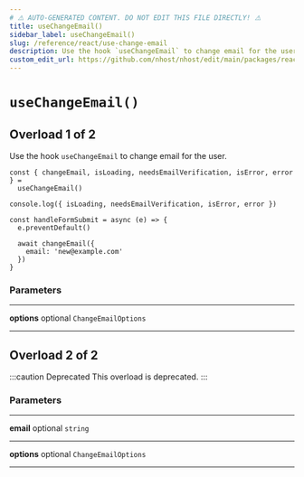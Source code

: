 ```yaml
---
# ⚠️ AUTO-GENERATED CONTENT. DO NOT EDIT THIS FILE DIRECTLY! ⚠️
title: useChangeEmail()
sidebar_label: useChangeEmail()
slug: /reference/react/use-change-email
description: Use the hook `useChangeEmail` to change email for the user.
custom_edit_url: https://github.com/nhost/nhost/edit/main/packages/react/src/hooks/user.ts#L62
---
```


# `useChangeEmail()`

## Overload 1 of 2

Use the hook `useChangeEmail` to change email for the user.

```tsx
const { changeEmail, isLoading, needsEmailVerification, isError, error } =
  useChangeEmail()

console.log({ isLoading, needsEmailVerification, isError, error })

const handleFormSubmit = async (e) => {
  e.preventDefault()

  await changeEmail({
    email: 'new@example.com'
  })
}
```

### Parameters

---

**<span className="parameter-name">options</span>** <span className="optional-status">optional</span> `ChangeEmailOptions`

---

## Overload 2 of 2

:::caution Deprecated
This overload is deprecated.
:::

### Parameters

---

**<span className="parameter-name">email</span>** <span className="optional-status">optional</span> `string`

---

**<span className="parameter-name">options</span>** <span className="optional-status">optional</span> `ChangeEmailOptions`

---
